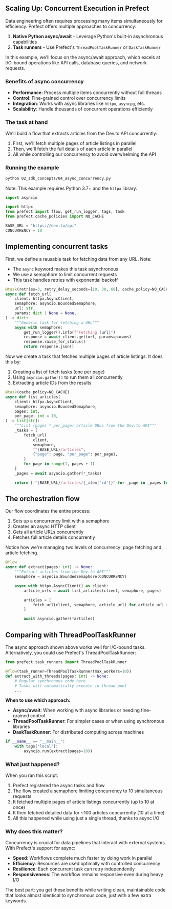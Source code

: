 
## Scaling Up: Concurrent Execution in Prefect

Data engineering often requires processing many items simultaneously for efficiency. 
Prefect offers multiple approaches to concurrency:

1. **Native Python async/await** - Leverage Python's built-in asynchronous capabilities
2. **Task runners** - Use Prefect's `ThreadPoolTaskRunner` or `DaskTaskRunner`

In this example, we'll focus on the async/await approach, which excels at I/O-bound 
operations like API calls, database queries, and network requests.

### Benefits of async concurrency

* **Performance**: Process multiple items concurrently without full threads
* **Control**: Fine-grained control over concurrency limits
* **Integration**: Works with async libraries like `httpx`, `asyncpg`, etc.
* **Scalability**: Handle thousands of concurrent operations efficiently

### The task at hand

We'll build a flow that extracts articles from the Dev.to API concurrently:

1. First, we'll fetch multiple pages of article listings in parallel
2. Then, we'll fetch the full details of each article in parallel
3. All while controlling our concurrency to avoid overwhelming the API

### Running the example

```bash
python 02_sdk_concepts/04_async_concurrency.py
```

Note: This example requires Python 3.7+ and the `httpx` library.

```python
import asyncio

import httpx
from prefect import flow, get_run_logger, tags, task
from prefect.cache_policies import NO_CACHE

BASE_URL = "https://dev.to/api"
CONCURRENCY = 10


```

## Implementing concurrent tasks

First, we define a reusable task for fetching data from any URL. Note:

* The `async` keyword makes this task asynchronous
* We use a semaphore to limit concurrent requests
* This task handles retries with exponential backoff

```python
@task(retries=3, retry_delay_seconds=[10, 30, 60], cache_policy=NO_CACHE)
async def fetch_url(
    client: httpx.AsyncClient,
    semaphore: asyncio.BoundedSemaphore,
    url: str,
    params: dict | None = None,
) -> dict:
    """Generic task for fetching a URL"""
    async with semaphore:
        get_run_logger().info(f"Fetching {url}")
        response = await client.get(url, params=params)
        response.raise_for_status()
        return response.json()


```

Now we create a task that fetches multiple pages of article listings.
It does this by:

1. Creating a list of fetch tasks (one per page)
2. Using `asyncio.gather()` to run them all concurrently
3. Extracting article IDs from the results

```python
@task(cache_policy=NO_CACHE)
async def list_articles(
    client: httpx.AsyncClient,
    semaphore: asyncio.BoundedSemaphore,
    pages: int,
    per_page: int = 10,
) -> list[str]:
    """List (pages * per_page) article URLs from the Dev.to API"""
    _tasks = [
        fetch_url(
            client,
            semaphore,
            f"{BASE_URL}/articles",
            {"page": page, "per_page": per_page},
        )
        for page in range(1, pages + 1)
    ]
    _pages = await asyncio.gather(*_tasks)

    return [f"{BASE_URL}/articles/{_item['id']}" for _page in _pages for _item in _page]


```

## The orchestration flow

Our flow coordinates the entire process:

1. Sets up a concurrency limit with a semaphore
2. Creates an async HTTP client
3. Gets all article URLs concurrently
4. Fetches full article details concurrently

Notice how we're managing two levels of concurrency: page fetching and
article fetching.

```python
@flow
async def extract(pages: int) -> None:
    """Extract articles from the Dev.to API"""
    semaphore = asyncio.BoundedSemaphore(CONCURRENCY)

    async with httpx.AsyncClient() as client:
        article_urls = await list_articles(client, semaphore, pages)

        articles = [
            fetch_url(client, semaphore, article_url) for article_url in article_urls
        ]

        await asyncio.gather(*articles)


```

## Comparing with ThreadPoolTaskRunner

The async approach shown above works well for I/O-bound tasks.
Alternatively, you could use Prefect's ThreadPoolTaskRunner:

```python
from prefect.task_runners import ThreadPoolTaskRunner

@flow(task_runner=ThreadPoolTaskRunner(max_workers=10))
def extract_with_threads(pages: int) -> None:
    # Regular synchronous code here
    # Tasks will automatically execute in thread pool
    ...
```

**When to use which approach:**

* **Async/await**: When working with async libraries or needing fine-grained control
* **ThreadPoolTaskRunner**: For simpler cases or when using synchronous libraries
* **DaskTaskRunner**: For distributed computing across machines

```python
if __name__ == "__main__":
    with tags("local"):
        asyncio.run(extract(pages=10))

```

### What just happened?

When you ran this script:

1. Prefect registered the async tasks and flow
2. The flow created a semaphore limiting concurrency to 10 simultaneous requests
3. It fetched multiple pages of article listings concurrently (up to 10 at once)
4. It then fetched detailed data for ~100 articles concurrently (10 at a time)
5. All this happened while using just a single thread, thanks to async I/O

### Why does this matter?

Concurrency is crucial for data pipelines that interact with external systems.
With Prefect's support for async:

* **Speed**: Workflows complete much faster by doing work in parallel
* **Efficiency**: Resources are used optimally with controlled concurrency
* **Resilience**: Each concurrent task can retry independently
* **Responsiveness**: The workflow remains responsive even during heavy I/O

The best part: you get these benefits while writing clean, maintainable code
that looks almost identical to synchronous code, just with a few extra keywords.